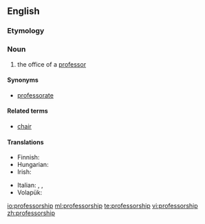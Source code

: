 ==English==

===Etymology===
{{suffix|professor|ship}}

===Noun===
{{en-noun}}

# the office of a [[professor]]

====Synonyms====
* [[professorate]]

====Related terms====
* [[chair]]

====Translations====
{{trans-top|the office of a professor}}
* Finnish: {{t-|fi|professuuri}}
* Hungarian: {{t-|hu|tanszék}}
* Irish: {{t-|ga|ollúnacht|f}}
{{trans-mid}}
* Italian: {{t-|it|professorato|m}}, {{t-|it|ordinariato|m}}, {{t+|it|cattedra|f}}
* Volapük: {{t+|vo|profäsor}}
{{trans-bottom}}

[[io:professorship]]
[[ml:professorship]]
[[te:professorship]]
[[vi:professorship]]
[[zh:professorship]]